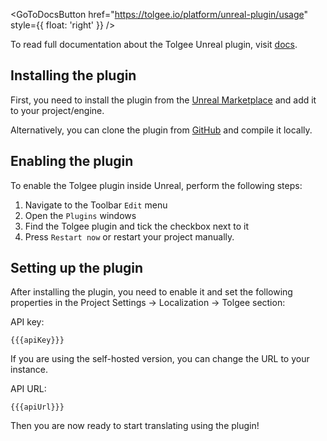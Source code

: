 
<GoToDocsButton
  href="https://tolgee.io/platform/unreal-plugin/usage"
  style={{ float: 'right' }}
/>

To read full documentation about the Tolgee Unreal plugin, visit [docs](https://tolgee.io/platform/unreal-plugin/usage).

## Installing the plugin

First, you need to install the plugin from the [Unreal Marketplace](TODO) and add it to your project/engine.

Alternatively, you can clone the plugin from [GitHub](https://github.com/tolgee/tolgee-unreal) and compile it locally.

## Enabling the plugin

To enable the Tolgee plugin inside Unreal, perform the following steps:

1. Navigate to the Toolbar `Edit` menu
1. Open the `Plugins` windows
1. Find the Tolgee plugin and tick the checkbox next to it
1. Press `Restart now` or restart your project manually.

## Setting up the plugin

After installing the plugin, you need to enable it and set the following properties in the Project Settings → Localization → Tolgee section:

API key:
```
{{{apiKey}}}
```

If you are using the self-hosted version, you can change the URL to your instance.

API URL:
```
{{{apiUrl}}}
```

Then you are now ready to start translating using the plugin!
